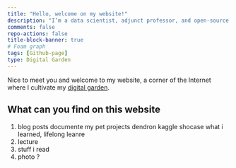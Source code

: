 ```yaml
---
title: "Hello, welcome on my website!"
description: "I’m a data scientist, adjunct professor, and open-source contributor."
comments: false
repo-actions: false
title-block-banner: true
# Foam graph
tags: [Github-page]
type: Digital Garden
---
```


Nice to meet you and welcome to my website, a corner of the Internet where I
cultivate my [digital garden](digital-garden.qmd).

## What can you find on this website
1. blog posts
   documente my pet projects
   dendron
   kaggle
   shocase what i learned, lifelong leanre
2. lecture
3. stuff i read
4. photo ?

